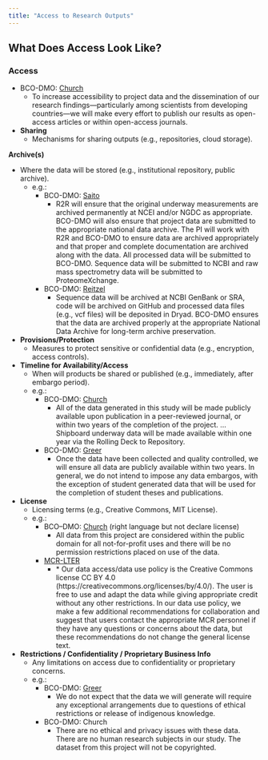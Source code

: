 ```yaml
---
title: "Access to Research Outputs"
---
```


## What Does Access Look Like?

### Access

-   BCO-DMO: [Church](https://drive.google.com/file/d/1lFfmFJ0FRqvj4HQU6FX-QFne-2XYPQ6y/view?usp=share_link)
    -   To increase accessibility to project data and the dissemination of our research findings—particularly among scientists from developing countries—we will make every effort to publish our results as open-access articles or within open-access journals.
-   **Sharing**
    -   Mechanisms for sharing outputs (e.g., repositories, cloud storage).

**Archive(s)**

-   Where the data will be stored (e.g., institutional repository, public archive).
    -   e.g.:
        -   BCO-DMO: [Saito](https://drive.google.com/file/d/1xJ8EiH436Fr95XrIEsvyYHoQv0mErSwB/view?usp=share_link)
            -   R2R will ensure that the original underway measurements are archived permanently at NCEI and/or NGDC as appropriate. BCO-DMO will also ensure that project data are submitted to the appropriate national data archive. The PI will work with R2R and BCO-DMO to ensure data are archived appropriately and that proper and complete documentation are archived along with the data. All processed data will be submitted to BCO-DMO. Sequence data will be submitted to NCBI and raw mass spectrometry data will be submitted to ProteomeXchange.\
        -   BCO-DMO: [Reitzel](https://drive.google.com/file/d/19I3y-pgxbPr-T7yITp5LMhfS7gT4TqOm/view?usp=share_link)
            -   Sequence data will be archived at NCBI GenBank or SRA, code will be archived on GitHub and processed data files (e.g., vcf files) will be deposited in Dryad. BCO-DMO ensures that the data are archived properly at the appropriate National Data Archive for long-term archive preservation.
-   **Provisions/Protection**
    -   Measures to protect sensitive or confidential data (e.g., encryption, access controls).
-   **Timeline for Availability/Access**
    -   When will products be shared or published (e.g., immediately, after embargo period).
    -   e.g.:
        -   BCO-DMO: [Church](https://drive.google.com/file/d/1lFfmFJ0FRqvj4HQU6FX-QFne-2XYPQ6y/view?usp=share_link)
            -   All of the data generated in this study will be made publicly available upon publication in a peer-reviewed journal, or within two years of the completion of the project. … Shipboard underway data will be made available within one year via the Rolling Deck to Repository.
        -   BCO-DMO: [Greer](https://drive.google.com/file/d/1OTn2YkAbrXQBt3CN2hL4ras1sewSg5Vi/view?usp=share_link)
            -   Once the data have been collected and quality controlled, we will ensure all data are publicly available within two years. In general, we do not intend to impose any data embargos, with the exception of student generated data that will be used for the completion of student theses and publications.
-   **License**
    -   Licensing terms (e.g., Creative Commons, MIT License).
    -   e.g.:
        -   BCO–DMO: [Church](https://drive.google.com/file/d/1lFfmFJ0FRqvj4HQU6FX-QFne-2XYPQ6y/view?usp=share_link) (right language but not declare license)
            -   All data from this project are considered within the public domain for all not-for-profit uses and there will be no permission restrictions placed on use of the data.
        -   [MCR-LTER](https://drive.google.com/file/d/1rNYVmb7wMWjaDMhHGMEFG5hsnr8yhz56/view?usp=share_link)
            -   \* Our data access/data use policy is the Creative Commons license CC BY 4.0 (https://creativecommons.org/licenses/by/4.0/). The user is free to use and adapt the data while giving appropriate credit without any other restrictions. In our data use policy, we make a few additional recommendations for collaboration and suggest that users contact the appropriate MCR personnel if they have any questions or concerns about the data, but these recommendations do not change the general license text.
-   **Restrictions / Confidentiality / Proprietary Business Info**
    -   Any limitations on access due to confidentiality or proprietary concerns.
    -   e.g.:
        -   BCO-DMO: [Greer](https://drive.google.com/file/d/1OTn2YkAbrXQBt3CN2hL4ras1sewSg5Vi/view?usp=share_link)
            -   We do not expect that the data we will generate will require any exceptional arrangements due to questions of ethical restrictions or release of indigenous knowledge.
        -   BCO-DMO: Church
            -   There are no ethical and privacy issues with these data. There are no human research subjects in our study. The dataset from this project will not be copyrighted.

